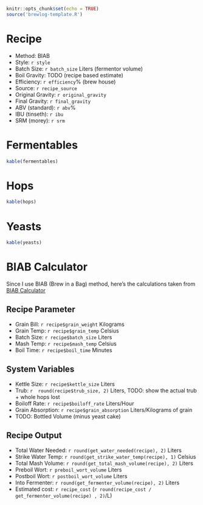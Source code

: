 
```r

knitr::opts_chunk$set(echo = TRUE)
source('brewlog-template.R')

```

# Recipe

* Method: BIAB
* Style: `r style`
* Batch Size: `r batch_size` Liters (fermentor volume)  
* Boil Gravity: TODO (recipe based estimate)  
* Efficiency: `r efficiency`% (brew house)  
* Source: `r recipe_source`
* Original Gravity: `r original_gravity` 
* Final Gravity: `r final_gravity`
* ABV (standard): `r abv`%
* IBU (tinseth): `r ibu`
* SRM (morey): `r srm`

# Fermentables 

```r

kable(fermentables)

```

# Hops 

```r

kable(hops)

```

# Yeasts 

```r

kable(yeasts)

```

# BIAB Calculator

Since I use BIAB (Brew in a Bag) method, here's the calculations taken from [BIAB Calculator](http://www.biabcalculator.com/)

## Recipe Parameter

* Grain Bill: `r recipe$grain_weight` Kilograms
* Grain Temp: `r recipe$grain_temp` Celsius
* Batch Size: `r recipe$batch_size` Liters
* Mash Temp: `r recipe$mash_temp` Celsius
* Boil Time: `r recipe$boil_time` Minutes
    
## System Variables

* Kettle Size: `r recipe$kettle_size` Liters
* Trub: `r  round(recipe$trub_size, 2)` Liters, TODO: show the actual trub + whole hops lost
* Boiloff Rate: `r recipe$boiloff_rate` Liters/Hour
* Grain Absorption: `r recipe$grain_absorption` Liters/Kilograms of grain
* TODO: Bottled Volume (minus yeast cake)
    
## Recipe Output

* Total Water Needed: `r round(get_water_needed(recipe), 2)` Liters
* Strike Water Temp: `r round(get_strike_water_temp(recipe), 1)` Celsius
* Total Mash Volume: `r round(get_total_mash_volume(recipe), 2)` Liters
* Preboil Wort: `r preboil_wort_volume` Liters
* Postboil Wort: `r postboil_wort_volume` Liters
* Into Fermenter: `r round(get_fermenter_volume(recipe), 2)` Liters
* Estimated cost: `r recipe_cost` (`r round(recipe_cost / get_fermenter_volume(recipe) , 2)`/L)
        
